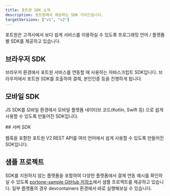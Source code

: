```yaml
---
title: 포트원 SDK 소개
description: 포트원에서 제공하는 SDK 가이드입니다.
targetVersions: ["v1", "v2"]
---
```



포트원은 고객사에서 보다 쉽게 서비스를 이용하실 수 있도록 프로그래밍 언어 / 플랫폼 별 SDK를 제공하고 있습니다.

## 브라우저 SDK

브라우저 환경에서 포트원 서비스를 연동할 때 사용하는 자바스크립트 SDK입니다. 브라우저에서 포트원 SDK를 호출하여 결제, 본인인증 등을 진행하게 됩니다.

<VersionGate v="v1">
  <ContentRef slug="/sdk/ko/v1-sdk/javascript-sdk/readme" />
</VersionGate>

<VersionGate v="v2">
  <ContentRef slug="/sdk/ko/v2-sdk/readme" />
</VersionGate>

## 모바일 SDK

JS SDK를 모바일 환경에서 모바일 플랫폼 네이티브 코드(Kotlin, Swift 등) 으로 쉽게 사용할 수 있도록 만들어진 SDK입니다.

<VersionGate v="v1">
  <ContentRef slug="/sdk/ko/v1-mobile-sdk/readme" />
</VersionGate>

<VersionGate v="v2">
  <ContentRef slug="/sdk/ko/v2-mobile-sdk/readme" />
</VersionGate>

<VersionGate v="v2">
## 서버 SDK

웹훅을 포함한 포트원 V2 REST API를 여러 언어에서 쉽게 사용할 수 있도록 만들어진 SDK입니다.

<ContentRef slug="/sdk/ko/v2-server-sdk/readme" />

## 샘플 프로젝트

SDK를 지원하지 않는 플랫폼을 포함하여 다양한 플랫폼에서 결제 연동 예시를 확인하실 수 있도록 [portone-sample GitHub 저장소](https://github.com/portone-io/portone-sample)에서 샘플 프로젝트를 제공하고 있습니다.
일부 플랫폼의 경우 devcontainers 환경에서 바로 실행해보실 수 있습니다.

</VersionGate>
